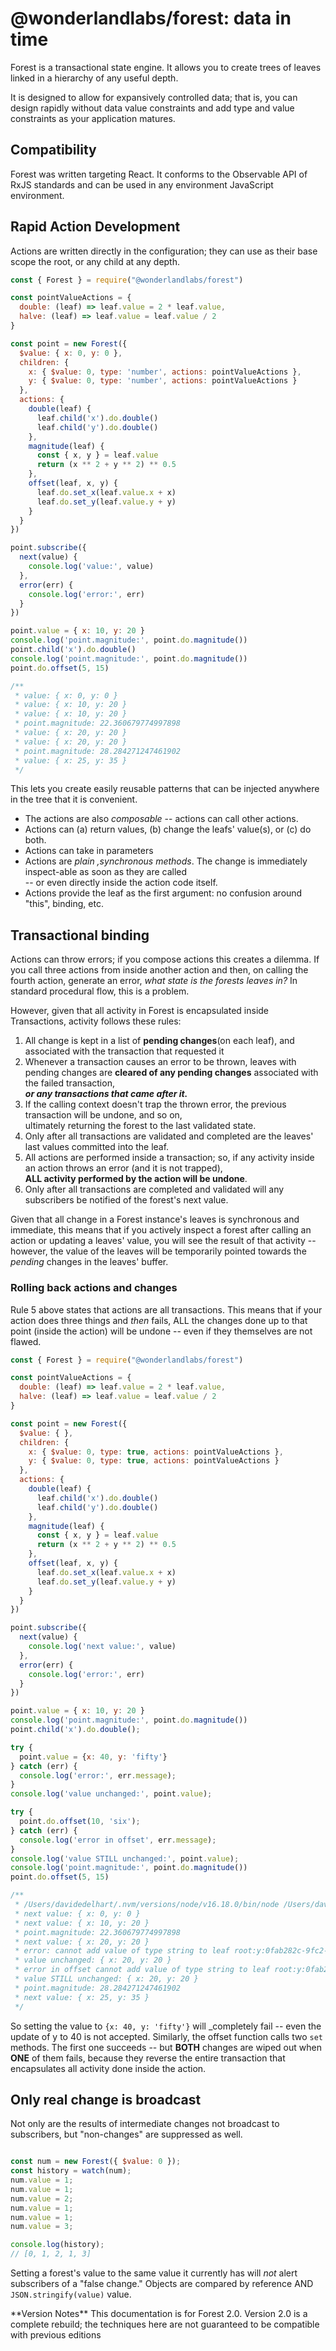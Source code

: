 # @wonderlandlabs/forest: data in time

Forest is a transactional state engine. It allows you to create trees of leaves linked in a hierarchy of any
useful depth.

It is designed to allow for expansively controlled data; that is, you can design rapidly without data value constraints
and add type and value constraints as your application matures.

## Compatibility

Forest was written targeting React. It conforms to the Observable API of RxJS standards and can be used
in any environment JavaScript environment.

## Rapid Action Development

Actions are written directly in the configuration; they can use as their base scope the root,
or any child at any depth.

```javascript
const { Forest } = require("@wonderlandlabs/forest")

const pointValueActions = {
  double: (leaf) => leaf.value = 2 * leaf.value,
  halve: (leaf) => leaf.value = leaf.value / 2
}

const point = new Forest({
  $value: { x: 0, y: 0 },
  children: {
    x: { $value: 0, type: 'number', actions: pointValueActions },
    y: { $value: 0, type: 'number', actions: pointValueActions }
  },
  actions: {
    double(leaf) {
      leaf.child('x').do.double()
      leaf.child('y').do.double()
    },
    magnitude(leaf) {
      const { x, y } = leaf.value
      return (x ** 2 + y ** 2) ** 0.5
    },
    offset(leaf, x, y) {
      leaf.do.set_x(leaf.value.x + x)
      leaf.do.set_y(leaf.value.y + y)
    }
  }
})

point.subscribe({
  next(value) {
    console.log('value:', value)
  },
  error(err) {
    console.log('error:', err)
  }
})

point.value = { x: 10, y: 20 }
console.log('point.magnitude:', point.do.magnitude())
point.child('x').do.double()
console.log('point.magnitude:', point.do.magnitude())
point.do.offset(5, 15)

/**
 * value: { x: 0, y: 0 }
 * value: { x: 10, y: 20 }
 * value: { x: 10, y: 20 }
 * point.magnitude: 22.360679774997898
 * value: { x: 20, y: 20 }
 * value: { x: 20, y: 20 }
 * point.magnitude: 28.284271247461902
 * value: { x: 25, y: 35 }
 */

```

This lets you create easily reusable patterns that can be injected anywhere in the tree that it is convenient.

* The actions are also _composable_ -- actions can call other actions.
* Actions can (a) return values, (b) change the leafs' value(s), or (c) do both.
* Actions can take in parameters
* Actions are _plain ,synchronous methods_. The change is immediately inspect-able as soon as they are called \
  -- or even directly inside the action code itself.
* Actions provide the leaf as the first argument: no confusion around "this", binding, etc.

## Transactional binding

Actions can throw errors; if you compose actions this creates a dilemma. If you call three actions from inside
another action and then, on calling the fourth action, generate an error, _what state is the forests leaves in?_
In standard procedural flow, this is a problem.

However, given that all activity in Forest is encapsulated inside Transactions, activity follows these rules:

1. All change is kept in a list of **pending changes**(on each leaf), and associated with the transaction that requested it
2. Whenever a transaction causes an error to be thrown, leaves with pending changes are **cleared of any pending changes** associated with the failed transaction, \
   _**or any transactions that came after it.**_
3. If the calling context doesn't trap the thrown error, the previous transaction will be undone, and so on, \
   ultimately returning the forest to the last validated state.
4. Only after all transactions are validated and completed are the leaves' last values committed into the leaf.
5. All actions are performed inside a transaction; so, if any activity inside an action throws an error (and it is not trapped), \
   **ALL activity performed by the action will be undone**.
6. Only after all transactions are completed and validated will any subscribers be notified of the forest's next value.

Given that all change in a Forest instance's leaves is synchronous and immediate, this means that if you actively inspect
a forest after calling an action or updating a leaves' value, you will see the result of that activity -- however,
the value of the leaves will be temporarily pointed towards the _pending_ changes in the leaves' buffer.

### Rolling back actions and changes

Rule 5 above states that actions are all transactions. This means that if your action does three things and _then_ fails,
ALL the changes done up to that point (inside the action) will be undone -- even if they themselves are not flawed.

```javascript
const { Forest } = require("@wonderlandlabs/forest")

const pointValueActions = {
  double: (leaf) => leaf.value = 2 * leaf.value,
  halve: (leaf) => leaf.value = leaf.value / 2
}

const point = new Forest({
  $value: { },
  children: {
    x: { $value: 0, type: true, actions: pointValueActions },
    y: { $value: 0, type: true, actions: pointValueActions }
  },
  actions: {
    double(leaf) {
      leaf.child('x').do.double()
      leaf.child('y').do.double()
    },
    magnitude(leaf) {
      const { x, y } = leaf.value
      return (x ** 2 + y ** 2) ** 0.5
    },
    offset(leaf, x, y) {
      leaf.do.set_x(leaf.value.x + x)
      leaf.do.set_y(leaf.value.y + y)
    }
  }
})

point.subscribe({
  next(value) {
    console.log('next value:', value)
  },
  error(err) {
    console.log('error:', err)
  }
})

point.value = { x: 10, y: 20 }
console.log('point.magnitude:', point.do.magnitude())
point.child('x').do.double();

try {
  point.value = {x: 40, y: 'fifty'}
} catch (err) {
  console.log('error:', err.message);
}
console.log('value unchanged:', point.value);

try {
  point.do.offset(10, 'six');
} catch (err) {
  console.log('error in offset', err.message);
}
console.log('value STILL unchanged:', point.value);
console.log('point.magnitude:', point.do.magnitude())
point.do.offset(5, 15)

/**
 * /Users/davidedelhart/.nvm/versions/node/v16.18.0/bin/node /Users/davidedelhart/Documents/repos/forest2-docs/lib/examples/index/transactions.js
 * next value: { x: 0, y: 0 }
 * next value: { x: 10, y: 20 }
 * point.magnitude: 22.360679774997898
 * next value: { x: 20, y: 20 }
 * error: cannot add value of type string to leaf root:y:0fab282c-9fc2-4f17-a97b-775c704303c0 (type number)
 * value unchanged: { x: 20, y: 20 }
 * error in offset cannot add value of type string to leaf root:y:0fab282c-9fc2-4f17-a97b-775c704303c0 (type number)
 * value STILL unchanged: { x: 20, y: 20 }
 * point.magnitude: 28.284271247461902
 * next value: { x: 25, y: 35 }
 */


```

So setting the value to `{x: 40, y: 'fifty'}` will _completely fail -- even the update of y to 40 is not accepted.
Similarly, the offset function calls two `set` methods. The first one succeeds -- but **BOTH** changes are wiped out
when **ONE** of them fails, because they reverse the entire transaction that encapsulates all activity done inside the action.

## Only real change is broadcast

Not only are the results of intermediate changes not broadcast to subscribers, but "non-changes" are suppressed as well.

```javascript

const num = new Forest({ $value: 0 });
const history = watch(num);
num.value = 1;
num.value = 1;
num.value = 2;
num.value = 1;
num.value = 1;
num.value = 3;

console.log(history);
// [0, 1, 2, 1, 3]

```
Setting a forest's value to the same value it currently has will _not_ alert subscribers of a "false change."
Objects are compared by reference AND `JSON.stringify(value)` value.


<div style={{ background: 'lightYellow', padding: '1rem 2rem', marginTop: '2rem'}}>
  **Version Notes**
  This documentation is for Forest 2.0. Version 2.0 is a complete rebuild;
  the techniques here are not guaranteed to be compatible with previous editions
</div>
